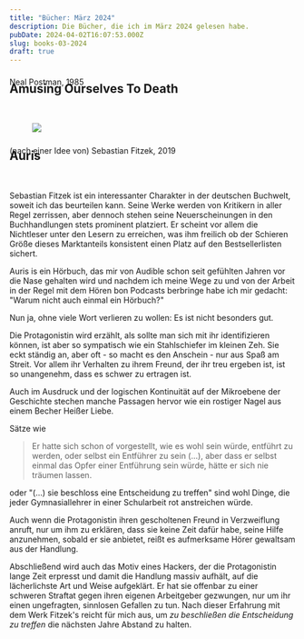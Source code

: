 ```yaml
---
title: "Bücher: März 2024"
description: Die Bücher, die ich im März 2024 gelesen habe.
pubDate: 2024-04-02T16:07:53.000Z
slug: books-03-2024
draft: true
---
```


<blockquote class="epigraph">

</blockquote>

## Amusing Ourselves To Death
<p style="transform: translateY(-3.15rem);"><Marginnote>Neal Postman, 1985</Marginnote></p>

<figure class="fullwidth">
<img src="/img/book-versus-tv.webp" aria-hidden />
</figure>

## Auris
<p style="transform: translateY(-3rem);"><Marginnote>(nach einer Idee von) Sebastian Fitzek, 2019</Marginnote></p>

Sebastian Fitzek ist ein interessanter Charakter in der deutschen Buchwelt, soweit ich das beurteilen kann.
Seine Werke werden von Kritikern in aller Regel zerrissen, aber dennoch stehen seine Neuerscheinungen in den Buchhandlungen stets prominent platziert.
Er scheint vor allem die Nichtleser unter den Lesern zu erreichen, was ihm freilich ob der Schieren Größe dieses Marktanteils konsistent einen Platz auf den 
Bestsellerlisten sichert.

Auris is ein Hörbuch, das mir von Audible schon seit gefühlten Jahren vor die Nase gehalten wird und nachdem ich meine Wege zu und von der Arbeit in der Regel 
mit dem Hören bon Podcasts berbringe habe ich mir gedacht: "Warum nicht auch einmal ein Hörbuch?"

Nun ja, ohne viele Wort verlieren zu wollen: Es ist nicht besonders gut.

Die Protagonistin wird erzählt, als sollte man sich mit ihr identifizieren können, ist aber so sympatisch wie ein Stahlschiefer im kleinen Zeh. Sie eckt ständig an,
aber oft - so macht es den Anschein - nur aus Spaß am Streit. Vor allem ihr Verhalten zu ihrem Freund, der ihr treu ergeben ist, ist so unangenehm, dass es schwer zu ertragen ist.

Auch im Ausdruck und der logischen Kontinuität auf der Mikroebene der Geschichte stechen manche Passagen hervor wie ein rostiger Nagel aus einem Becher Heißer Liebe.

Sätze wie

> Er hatte sich schon of vorgestellt, wie es wohl sein würde, entführt zu
> werden, oder selbst ein Entführer zu sein (...), aber dass er selbst einmal
> das Opfer einer Entführung sein würde, hätte er sich nie träumen lassen.

oder "(...) sie beschloss eine Entscheidung zu treffen" sind wohl Dinge, die jeder Gymnasiallehrer in einer Schularbeit rot anstreichen
würde.

Auch wenn die Protagonistin ihren gescholtenen Freund in Verzweiflung anruft, nur um ihm zu
erklären, dass sie keine Zeit dafür habe, seine Hilfe anzunehmen, sobald er sie anbietet, reißt es
aufmerksame Hörer gewaltsam aus der Handlung.

Abschließend wird auch das Motiv eines Hackers, der die Protagonistin lange Zeit erpresst und damit die Handlung massiv aufhält, auf die lächerlichste Art und Weise 
aufgeklärt. Er hat sie offenbar zu einer schweren Straftat gegen ihren eigenen Arbeitgeber gezwungen, nur um ihr einen ungefragten, sinnlosen Gefallen zu tun. 
Nach dieser Erfahrung mit dem Werk Fitzek's reicht für mich aus, um *zu beschließen die Entscheidung zu treffen* die nächsten Jahre Abstand zu halten.

